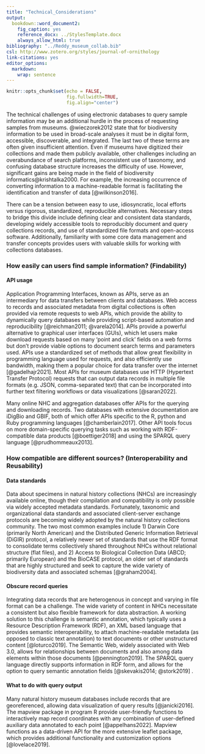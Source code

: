 ```yaml
---
title: "Technical_Considerations"
output: 
  bookdown::word_document2:
    fig_caption: yes
    reference_docx: ../StylesTemplate.docx
    always_allow_html: true
bibliography: "../Reddy_museum_collab.bib"
csl: http://www.zotero.org/styles/journal-of-ornithology
link-citations: yes
editor_options: 
  markdown: 
    wrap: sentence
---
```


```r
knitr::opts_chunk$set(echo = FALSE,
                      fig.fullwidth=TRUE, 
                      fig.align="center")
```

The technical challenges of using electronic databases to query sample information may be an additional hurdle in the process of requesting samples from museums.
@wieczorek2012 state that for biodiversity information to be used in broad-scale analyses it must be in digital form, accessible, discoverable, and integrated. The last two of these terms are often given insufficient attention. Even if museums have digitized their collections and made them publicly available, other challenges including an overabundance of search platforms, inconsistent use of taxonomy, and confusing database structure increases the difficulty of use. However, significant gains are being made in the field of biodiversity informatics@krishtalka2000. For example, the increasing occurrence of converting information to a machine-readable format is facilitating the identification and transfer of data [@wilkinson2016].

There can be a tension between easy to use, idiosyncratic, local efforts versus rigorous, standardized, reproducible alternatives.
Necessary steps to bridge this divide include defining clear and consistent data standards, developing widely accessible tools to reproducibly document and query collections records, and use of standardized file formats and open-access software.
Additionally, familiarity with some core data management and transfer concepts provides users with valuable skills for working with collections databases.

### How easily can users find sample information? (Findability)

#### API usage

Application Programming Interfaces, known as APIs, serve as an intermediary for data transfers between clients and databases.
Web access to records and associated metadata from digital collections is often provided via remote requests to web APIs, which provide the ability to dynamically query databases while providing script-based automation and reproducibility [@reichman2011; @varela2014]. APIs provide a powerful alternative to graphical user interfaces (GUIs), which let users make download requests based on many 'point and click' fields on a web forms but don't provide viable options to document search terms and parameters used. APIs use a standardized set of methods that allow great flexibility in programming language used for requests, and also efficiently use bandwidth, making them a popular choice for data transfer over the internet [@gadelhajr2021]. Most APIs for museum databases use HTTP (Hypertext Transfer Protocol) requests that can output data records in multiple file formats (e.g. JSON, comma-separated text) that can be incorporated into further text filtering workflows or data visualizations [@saran2022].

Many online NHC and aggregation databases offer APIs for the querying and downloading records.
Two databases with extensive documentation are iDigBio and GBIF, both of which offer APIs specific to the R, python and Ruby programming languages [@chamberlain2017]. Other API tools focus on more domain-specific querying tasks such as working with RDF-compatible data products [@boettiger2018] and using the SPARQL query language [@prudhommeaux2013].

### How compatible are different sources? (Interoperability and Reusability)

#### Data standards

Data about specimens in natural history collections (NHCs) are increasingly available online, though their compilation and compatibility is only possible via widely accepted metadata standards.
Fortunately, taxonomic and organizational data standards and associated client-server exchange protocols are becoming widely adopted by the natural history collections community.
The two most common examples include 1) Darwin Core (primarily North American) and the Distributed Generic Information Retrieval (DiGIR) protocol, a relatively newer set of standards that use the RDF format to consolidate terms collectively shared throughout NHCs without relational structure (flat files), and 2) Access to Biological Collection Data (ABCD; primarily European) and the BioCASE protocol, an older set of standards that are highly structured and seek to capture the wide variety of biodiversity data and associated schemas [@graham2004].

#### Obscure record queries

Integrating data records that are heterogenous in concept and varying in file format can be a challenge.
The wide variety of content in NHCs necessitate a consistent but also flexible framework for data abstraction.
A working solution to this challenge is semantic annotation, which typically uses a Resource Description Framework (RDF), an XML based language that provides semantic interoperability, to attach machine-readable metadata (as opposed to classic text annotation) to text documents or other unstructured content [@loturco2019]. The Semantic Web, widely associated with Web 3.0, allows for relationships between documents and also among data elements within those documents [@pennington2019]. The SPARQL query language directly supports information in RDF form, and allows for the option to query semantic annotation fields [@skevakis2014; @stork2019] .

#### What to do with query output

Many natural history museum databases include records that are georeferenced, allowing data visualization of query results [@janicki2016]. The mapview package in program R provide user-friendly functions to interactively map record coordinates with any combination of user-defined auxiliary data annotated to each point [@appelhans2022]. Mapview functions as a data-driven API for the more extensive leaflet package, which provides additional functionality and customization options [@lovelace2019].
